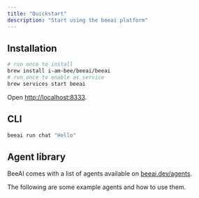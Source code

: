 ```yaml
---
title: "Quickstart"
description: "Start using the beeai platform"
---
```


## Installation

```sh
# run once to install
brew install i-am-bee/beeai/beeai
# run once to enable as service
brew services start beeai
```

Open [http://localhost:8333](http://localhost:8333).

## CLI

```bash
beeai run chat "Hello"
```

## Agent library

BeeAI comes with a list of agents available on [beeai.dev/agents](https://beeai.dev/agents).

The following are some example agents and how to use them.